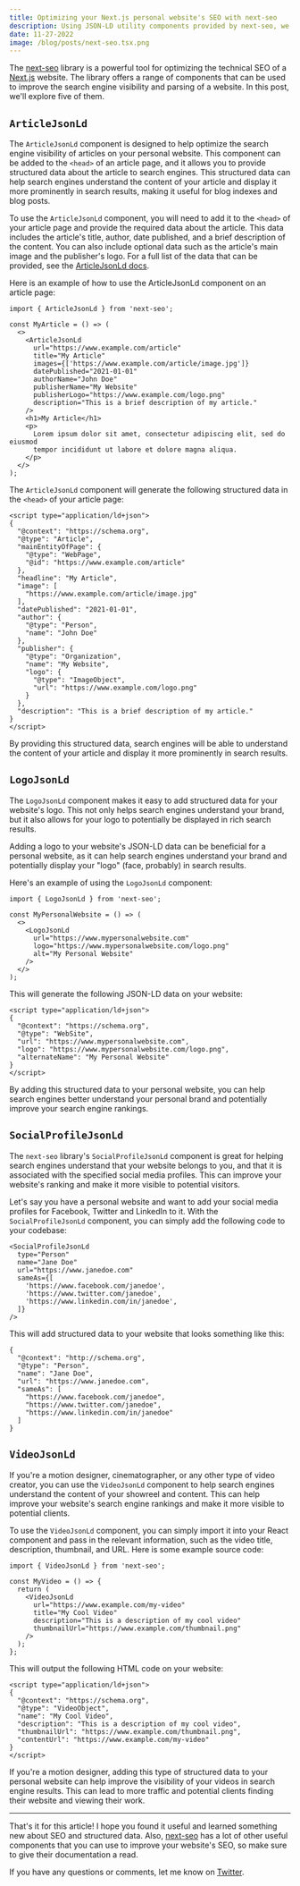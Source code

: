 ```yaml
---
title: Optimizing your Next.js personal website's SEO with next-seo
description: Using JSON-LD utility components provided by next-seo, we can make our personal website more friendly to structured data parsers.
date: 11-27-2022
image: /blog/posts/next-seo.tsx.png
---
```


The [next-seo](https://github.com/garmeeh/next-seo) library is a powerful tool for optimizing the technical SEO of a [Next.js](https://nextjs.org/) website. The library offers a range of components that can be used to improve the search engine visibility and parsing of a website. In this post, we'll explore five of them.

## `ArticleJsonLd`

The `ArticleJsonLd` component is designed to help optimize the search engine visibility of articles on your personal website. This component can be added to the `<head>` of an article page, and it allows you to provide structured data about the article to search engines. This structured data can help search engines understand the content of your article and display it more prominently in search results, making it useful for blog indexes and blog posts.

To use the `ArticleJsonLd` component, you will need to add it to the `<head>` of your article page and provide the required data about the article. This data includes the article's title, author, date published, and a brief description of the content. You can also include optional data such as the article's main image and the publisher's logo. For a full list of the data that can be provided, see the [ArticleJsonLd docs](https://github.com/garmeeh/next-seo#article-1).

Here is an example of how to use the ArticleJsonLd component on an article page:

```tsx
import { ArticleJsonLd } from 'next-seo';

const MyArticle = () => (
  <>
    <ArticleJsonLd
      url="https://www.example.com/article"
      title="My Article"
      images={['https://www.example.com/article/image.jpg']}
      datePublished="2021-01-01"
      authorName="John Doe"
      publisherName="My Website"
      publisherLogo="https://www.example.com/logo.png"
      description="This is a brief description of my article."
    />
    <h1>My Article</h1>
    <p>
      Lorem ipsum dolor sit amet, consectetur adipiscing elit, sed do eiusmod
      tempor incididunt ut labore et dolore magna aliqua.
    </p>
  </>
);
```

The `ArticleJsonLd` component will generate the following structured data in the `<head>` of your article page:

```tsx
<script type="application/ld+json">
{
  "@context": "https://schema.org",
  "@type": "Article",
  "mainEntityOfPage": {
    "@type": "WebPage",
    "@id": "https://www.example.com/article"
  },
  "headline": "My Article",
  "image": [
    "https://www.example.com/article/image.jpg"
  ],
  "datePublished": "2021-01-01",
  "author": {
    "@type": "Person",
    "name": "John Doe"
  },
  "publisher": {
    "@type": "Organization",
    "name": "My Website",
    "logo": {
      "@type": "ImageObject",
      "url": "https://www.example.com/logo.png"
    }
  },
  "description": "This is a brief description of my article."
}
</script>
```

By providing this structured data, search engines will be able to understand the content of your article and display it more prominently in search results.

## `LogoJsonLd`

The `LogoJsonLd` component makes it easy to add structured data for your website's logo. This not only helps search engines understand your brand, but it also allows for your logo to potentially be displayed in rich search results.

Adding a logo to your website's JSON-LD data can be beneficial for a personal website, as it can help search engines understand your brand and potentially display your "logo" (face, probably) in search results.

Here's an example of using the `LogoJsonLd` component:

```tsx
import { LogoJsonLd } from 'next-seo';

const MyPersonalWebsite = () => (
  <>
    <LogoJsonLd
      url="https://www.mypersonalwebsite.com"
      logo="https://www.mypersonalwebsite.com/logo.png"
      alt="My Personal Website"
    />
  </>
);
```

This will generate the following JSON-LD data on your website:

```tsx
<script type="application/ld+json">
{
  "@context": "https://schema.org",
  "@type": "WebSite",
  "url": "https://www.mypersonalwebsite.com",
  "logo": "https://www.mypersonalwebsite.com/logo.png",
  "alternateName": "My Personal Website"
}
</script>
```

By adding this structured data to your personal website, you can help search engines better understand your personal brand and potentially improve your search engine rankings.

## `SocialProfileJsonLd`

The `next-seo` library's `SocialProfileJsonLd` component is great for helping search engines understand that your website belongs to you, and that it is associated with the specified social media profiles. This can improve your website's ranking and make it more visible to potential visitors.

Let's say you have a personal website and want to add your social media profiles for Facebook, Twitter and LinkedIn to it. With the `SocialProfileJsonLd` component, you can simply add the following code to your codebase:

```tsx
<SocialProfileJsonLd
  type="Person"
  name="Jane Doe"
  url="https://www.janedoe.com"
  sameAs={[
    'https://www.facebook.com/janedoe',
    'https://www.twitter.com/janedoe',
    'https://www.linkedin.com/in/janedoe',
  ]}
/>
```

This will add structured data to your website that looks something like this:

```tsx
{
  "@context": "http://schema.org",
  "@type": "Person",
  "name": "Jane Doe",
  "url": "https://www.janedoe.com",
  "sameAs": [
    "https://www.facebook.com/janedoe",
    "https://www.twitter.com/janedoe",
    "https://www.linkedin.com/in/janedoe"
  ]
}
```

## `VideoJsonLd`

If you're a motion designer, cinematographer, or any other type of video creator, you can use the `VideoJsonLd` component to help search engines understand the content of your showreel and content. This can help improve your website's search engine rankings and make it more visible to potential clients.

To use the `VideoJsonLd` component, you can simply import it into your React component and pass in the relevant information, such as the video title, description, thumbnail, and URL. Here is some example source code:

```tsx
import { VideoJsonLd } from 'next-seo';

const MyVideo = () => {
  return (
    <VideoJsonLd
      url="https://www.example.com/my-video"
      title="My Cool Video"
      description="This is a description of my cool video"
      thumbnailUrl="https://www.example.com/thumbnail.png"
    />
  );
};
```

This will output the following HTML code on your website:

```tsx
<script type="application/ld+json">
{
  "@context": "https://schema.org",
  "@type": "VideoObject",
  "name": "My Cool Video",
  "description": "This is a description of my cool video",
  "thumbnailUrl": "https://www.example.com/thumbnail.png",
  "contentUrl": "https://www.example.com/my-video"
}
</script>
```

If you're a motion designer, adding this type of structured data to your personal website can help improve the visibility of your videos in search engine results. This can lead to more traffic and potential clients finding their website and viewing their work.

---

That's it for this article! I hope you found it useful and learned something new about SEO and structured data. Also, [next-seo](https://github.com/garmeeh/next-seo) has a lot of other useful components that you can use to improve your website's SEO, so make sure to give their documentation a read.

If you have any questions or comments, let me know on [Twitter](https://twitter.com/haydenbleasel).
